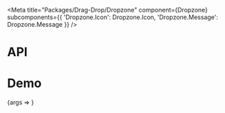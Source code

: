 
<Meta
  title="Packages/Drag-Drop/Dropzone"
  component={Dropzone}
  subcomponents={{
    'Dropzone.Icon': Dropzone.Icon,
    'Dropzone.Message': Dropzone.Message
  }}
/>

# API

<ArgsTable />

# Demo

<Canvas>
  <Story
    name="Dropzone"
    args={{ hasIcon: false, message: 'Message' }}
    argTypes={{
      tag: { control: { type: 'text' } },
      hasIcon: { name: 'Dropzone.Icon', table: { category: 'Story' } },
      message: { name: 'Dropzone.Message', table: { category: 'Story' } }
    }}
  >
    {args => <DropzoneStory {...args} />}
  </Story>
</Canvas>
